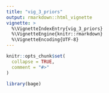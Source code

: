 ```yaml
---
title: "vig_3_priors"
output: rmarkdown::html_vignette
vignette: >
  %\VignetteIndexEntry{vig_3_priors}
  %\VignetteEngine{knitr::rmarkdown}
  %\VignetteEncoding{UTF-8}
---
```


```r
knitr::opts_chunk$set(
  collapse = TRUE,
  comment = "#>"
)
```

```r
library(bage)
```
